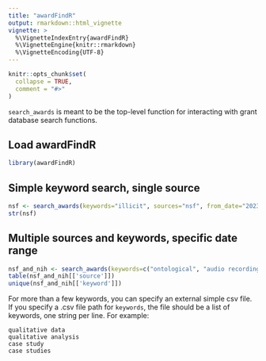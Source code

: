 ```yaml
---
title: "awardFindR"
output: rmarkdown::html_vignette
vignette: >
  %\VignetteIndexEntry{awardFindR}
  %\VignetteEngine{knitr::rmarkdown}
  %\VignetteEncoding{UTF-8}
---
```


```r
knitr::opts_chunk$set(
  collapse = TRUE,
  comment = "#>"
)
```

`search_awards` is meant to be the top-level function for interacting with grant database search functions.

## Load awardFindR
```r
library(awardFindR)
```

## Simple keyword search, single source
```r
nsf <- search_awards(keywords="illicit", sources="nsf", from_date="2023-01-01")
str(nsf)
```

## Multiple sources and keywords, specific date range
```r
nsf_and_nih <- search_awards(keywords=c("ontological", "audio recordings"), sources=c("nsf", "nih"), from_date="2018-01-01", to_date="2018-02-01")
table(nsf_and_nih[['source']])
unique(nsf_and_nih[['keyword']])
```

For more than a few keywords, you can specify an external simple csv file. If you specify a .csv file path for `keywords`, the file should be a list of keywords, one string per line. For example:
```
qualitative data
qualitative analysis
case study
case studies
```
